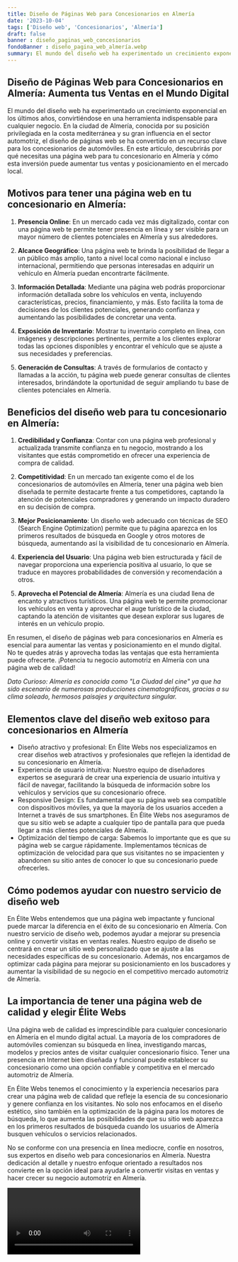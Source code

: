 ```yaml
---
title: Diseño de Páginas Web para Concesionarios en Almería
date: '2023-10-04'
tags: ['Diseño web', 'Concesionarios', 'Almería']
draft: false
banner : diseño_paginas_web_concesionarios
fondoBanner : diseño_pagina_web_almería.webp
summary: El mundo del diseño web ha experimentado un crecimiento exponencial en los últimos años, convirtiéndose en una herramienta indispensable para cualquier negocio. En la ciudad de Almería, conocida por su posición privilegiada en la costa mediterránea y su gran influencia en el sector automotriz, el diseño de páginas web se ha convertido en un recurso clave para los concesionarios de automóviles. En este artículo, descubrirás por qué necesitas una página web para tu concesionario en Almería y cómo esta inversión puede aumentar tus ventas y posicionamiento en el mercado local.
---
```


## Diseño de Páginas Web para Concesionarios en Almería: Aumenta tus Ventas en el Mundo Digital

El mundo del diseño web ha experimentado un crecimiento exponencial en los últimos años, convirtiéndose en una herramienta indispensable para cualquier negocio. En la ciudad de Almería, conocida por su posición privilegiada en la costa mediterránea y su gran influencia en el sector automotriz, el diseño de páginas web se ha convertido en un recurso clave para los concesionarios de automóviles. En este artículo, descubrirás por qué necesitas una página web para tu concesionario en Almería y cómo esta inversión puede aumentar tus ventas y posicionamiento en el mercado local.

## Motivos para tener una página web en tu concesionario en Almería:

1. **Presencia Online**: En un mercado cada vez más digitalizado, contar con una página web te permite tener presencia en línea y ser visible para un mayor número de clientes potenciales en Almería y sus alrededores.

2. **Alcance Geográfico**: Una página web te brinda la posibilidad de llegar a un público más amplio, tanto a nivel local como nacional e incluso internacional, permitiendo que personas interesadas en adquirir un vehículo en Almería puedan encontrarte fácilmente.

3. **Información Detallada**: Mediante una página web podrás proporcionar información detallada sobre los vehículos en venta, incluyendo características, precios, financiamiento, y más. Esto facilita la toma de decisiones de los clientes potenciales, generando confianza y aumentando las posibilidades de concretar una venta.

4. **Exposición de Inventario**: Mostrar tu inventario completo en línea, con imágenes y descripciones pertinentes, permite a los clientes explorar todas las opciones disponibles y encontrar el vehículo que se ajuste a sus necesidades y preferencias.

5. **Generación de Consultas**: A través de formularios de contacto y llamadas a la acción, tu página web puede generar consultas de clientes interesados, brindándote la oportunidad de seguir ampliando tu base de clientes potenciales en Almería.

## Beneficios del diseño web para tu concesionario en Almería:

1. **Credibilidad y Confianza**: Contar con una página web profesional y actualizada transmite confianza en tu negocio, mostrando a los visitantes que estás comprometido en ofrecer una experiencia de compra de calidad.

2. **Competitividad**: En un mercado tan exigente como el de los concesionarios de automóviles en Almería, tener una página web bien diseñada te permite destacarte frente a tus competidores, captando la atención de potenciales compradores y generando un impacto duradero en su decisión de compra.

3. **Mejor Posicionamiento**: Un diseño web adecuado con técnicas de SEO (Search Engine Optimization) permite que tu página aparezca en los primeros resultados de búsqueda en Google y otros motores de búsqueda, aumentando así la visibilidad de tu concesionario en Almería.

4. **Experiencia del Usuario**: Una página web bien estructurada y fácil de navegar proporciona una experiencia positiva al usuario, lo que se traduce en mayores probabilidades de conversión y recomendación a otros.

5. **Aprovecha el Potencial de Almería**: Almería es una ciudad llena de encanto y atractivos turísticos. Una página web te permite promocionar los vehículos en venta y aprovechar el auge turístico de la ciudad, captando la atención de visitantes que desean explorar sus lugares de interés en un vehículo propio.

En resumen, el diseño de páginas web para concesionarios en Almería es esencial para aumentar las ventas y posicionamiento en el mundo digital. No te quedes atrás y aprovecha todas las ventajas que esta herramienta puede ofrecerte. ¡Potencia tu negocio automotriz en Almería con una página web de calidad!

*Dato Curioso: Almería es conocida como "La Ciudad del cine" ya que ha sido escenario de numerosas producciones cinematográficas, gracias a su clima soleado, hermosos paisajes y arquitectura singular.*

<GifSeo />

<Cta />

## Elementos clave del diseño web exitoso para concesionarios en Almería 

- Diseño atractivo y profesional: En Élite Webs nos especializamos en crear diseños web atractivos y profesionales que reflejen la identidad de su concesionario en Almería. 
- Experiencia de usuario intuitiva: Nuestro equipo de diseñadores expertos se asegurará de crear una experiencia de usuario intuitiva y fácil de navegar, facilitando la búsqueda de información sobre los vehículos y servicios que su concesionario ofrece.
- Responsive Design: Es fundamental que su página web sea compatible con dispositivos móviles, ya que la mayoría de los usuarios acceden a Internet a través de sus smartphones. En Élite Webs nos aseguramos de que su sitio web se adapte a cualquier tipo de pantalla para que pueda llegar a más clientes potenciales de Almería.
- Optimización del tiempo de carga: Sabemos lo importante que es que su página web se cargue rápidamente. Implementamos técnicas de optimización de velocidad para que sus visitantes no se impacienten y abandonen su sitio antes de conocer lo que su concesionario puede ofrecerles.

## Cómo podemos ayudar con nuestro servicio de diseño web

En Élite Webs entendemos que una página web impactante y funcional puede marcar la diferencia en el éxito de su concesionario en Almería. Con nuestro servicio de diseño web, podemos ayudar a mejorar su presencia online y convertir visitas en ventas reales. Nuestro equipo de diseño se centrará en crear un sitio web personalizado que se ajuste a las necesidades específicas de su concesionario. Además, nos encargamos de optimizar cada página para mejorar su posicionamiento en los buscadores y aumentar la visibilidad de su negocio en el competitivo mercado automotriz de Almería.

## La importancia de tener una página web de calidad y elegir Élite Webs

Una página web de calidad es imprescindible para cualquier concesionario en Almería en el mundo digital actual. La mayoría de los compradores de automóviles comienzan su búsqueda en línea, investigando marcas, modelos y precios antes de visitar cualquier concesionario físico. Tener una presencia en Internet bien diseñada y funcional puede establecer su concesionario como una opción confiable y competitiva en el mercado automotriz de Almería.

En Élite Webs tenemos el conocimiento y la experiencia necesarios para crear una página web de calidad que refleje la esencia de su concesionario y genere confianza en los visitantes. No solo nos enfocamos en el diseño estético, sino también en la optimización de la página para los motores de búsqueda, lo que aumenta las posibilidades de que su sitio web aparezca en los primeros resultados de búsqueda cuando los usuarios de Almería busquen vehículos o servicios relacionados.

No se conforme con una presencia en línea mediocre, confíe en nosotros, sus expertos en diseño web para concesionarios en Almería. Nuestra dedicación al detalle y nuestro enfoque orientado a resultados nos convierte en la opción ideal para ayudarle a convertir visitas en ventas y hacer crecer su negocio automotriz en Almería.

<Video />

<CtaBot job='Concesionarios' city='Almería'/>

<Gmaps query='Almería+españa+maps' />